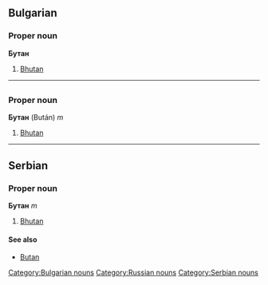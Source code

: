 ==Bulgarian==
[[Category:Bulgarian nouns]]
===Proper noun===
'''Бутан'''
#[[Bhutan]]


----

=={{ru}}==
[[Category:Russian nouns]]
===Proper noun===
'''Бутан''' (Bután) ''m''

#[[Bhutan]]


----

==Serbian==
===Proper noun===
'''Бутан''' ''m''
#[[Bhutan]]
[[Category:Serbian nouns]]
====See also====
*[[Butan]]